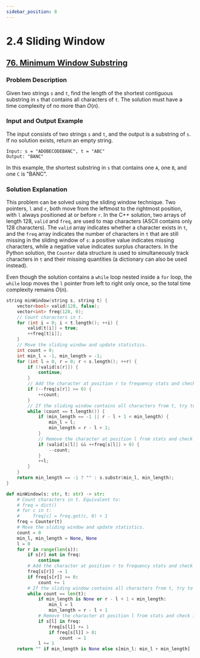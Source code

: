 ```yaml
---
sidebar_position: 8
---
```


# 2.4 Sliding Window

## [76. Minimum Window Substring](https://leetcode.com/problems/minimum-window-substring/)

### Problem Description

Given two strings `s` and `t`, find the length of the shortest contiguous substring in `s` that contains all characters of `t`. The solution must have a time complexity of no more than $O(n)$.


### Input and Output Example

The input consists of two strings `s` and `t`, and the output is a substring of `s`. If no solution exists, return an empty string.


```
Input: s = "ADOBECODEBANC", t = "ABC"
Output: "BANC"
```

In this example, the shortest substring in `s` that contains one `A`, one `B`, and one `C` is "BANC".


### Solution Explanation

This problem can be solved using the sliding window technique. Two pointers, `l` and `r`, both move from the leftmost to the rightmost position, with `l` always positioned at or before `r`. In the C++ solution, two arrays of length 128, `valid` and `freq`, are used to map characters (ASCII contains only 128 characters). The `valid` array indicates whether a character exists in `t`, and the `freq` array indicates the number of characters in `t` that are still missing in the sliding window of `s`: a positive value indicates missing characters, while a negative value indicates surplus characters. In the Python solution, the `Counter` data structure is used to simultaneously track characters in `t` and their missing quantities (a dictionary can also be used instead).

Even though the solution contains a `while` loop nested inside a `for` loop, the `while` loop moves the `l` pointer from left to right only once, so the total time complexity remains $O(n)$.

<Tabs>
<TabItem value="cpp" label="C++">

```cpp
string minWindow(string s, string t) {
    vector<bool> valid(128, false);
    vector<int> freq(128, 0);
    // Count characters in t.
    for (int i = 0; i < t.length(); ++i) {
        valid[t[i]] = true;
        ++freq[t[i]];
    }
    // Move the sliding window and update statistics.
    int count = 0;
    int min_l = -1, min_length = -1;
    for (int l = 0, r = 0; r < s.length(); ++r) {
        if (!valid[s[r]]) {
            continue;
        }
        // Add the character at position r to frequency stats and check if t's missing characters are filled.
        if (--freq[s[r]] >= 0) {
            ++count;
        }
        // If the sliding window contains all characters from t, try to move l to find the shortest substring.
        while (count == t.length()) {
            if (min_length == -1 || r - l + 1 < min_length) {
                min_l = l;
                min_length = r - l + 1;
            }
            // Remove the character at position l from stats and check if t's corresponding character is missing again.
            if (valid[s[l]] && ++freq[s[l]] > 0) {
                --count;
            }
            ++l;
        }
    }
    return min_length == -1 ? "" : s.substr(min_l, min_length);
}
```

</TabItem>
<TabItem value="py" label="Python">

```py
def minWindow(s: str, t: str) -> str:
    # Count characters in t. Equivalent to:
    # freq = dict()
    # for c in t:
    #     freq[c] = freq.get(c, 0) + 1
    freq = Counter(t)
    # Move the sliding window and update statistics.
    count = 0
    min_l, min_length = None, None
    l = 0
    for r in range(len(s)):
        if s[r] not in freq:
            continue
        # Add the character at position r to frequency stats and check if t's missing characters are filled.
        freq[s[r]] -= 1
        if freq[s[r]] >= 0:
            count += 1
        # If the sliding window contains all characters from t, try to move l to find the shortest substring.
        while count == len(t):
            if min_length is None or r - l + 1 < min_length:
                min_l = l
                min_length = r - l + 1
            # Remove the character at position l from stats and check if t's corresponding character is missing again.
            if s[l] in freq:
                freq[s[l]] += 1
                if freq[s[l]] > 0:
                    count -= 1
            l += 1
    return "" if min_length is None else s[min_l: min_l + min_length]
```

</TabItem>

</Tabs>